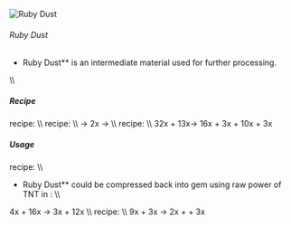 ![Ruby Dust](/mods/techreborn/ruby_dust.png)

###### Ruby Dust


- Ruby Dust** is an intermediate material used for further
        processing.

\\\\

##### Recipe

<Mcitem id="minecraft:crafting_table"/> recipe:
<Recipe recipe=" input techreborn:small_pile_of_ruby_dust
techreborn:small_pile_of_ruby_dust air input
techreborn:small_pile_of_ruby_dust techreborn:small_pile_of_ruby_dust
air input air air air output techreborn:ruby_dust "/>
\\\\ <Mcitem id="techreborn:grinder"/> recipe: \\\\
<Mcitem id="techreborn:ruby_ore"/> -\>
2x<Mcitem id="techreborn:ruby_dust"/>
<Mcitem id="techreborn:ruby"/> -\>
<Mcitem id="techreborn:ruby_dust"/> \\\\
<Mcitem id="techreborn:industrial_centrifuge"/>
recipe: \\\\ 32x<Mcitem id="minecraft:redstone"/> +
13x<Mcitem id="techreborn:empty_cell"/>-\>
16x<Mcitem id="techreborn:pyrite_dust"/> +
3x<Mcitem id="techreborn:ruby_dust"/> +
10x<Mcitem id="techreborn:mercury_cell"/> +
3x<Mcitem id="techreborn:silicon_cell"/>

##### Usage

<Mcitem id="minecraft:crafting_table"/> recipe:
<Recipe recipe=" input air air air input air techreborn:ruby_dust air
input air air air output techreborn:small_pile_of_ruby_dust,4
"/> \\\\

- Ruby Dust** could be compressed back into gem using raw power
        of TNT in
        <Mcitem id="techreborn:implosion_compressor"/>:
        \\\\

4x<Mcitem id="techreborn:ruby_dust"/> +
16x<Mcitem id="minecraft:TNT"/> -\>
3x<Mcitem id="techreborn:ruby"/> +
12x<Mcitem id="techreborn:dark_ashes"/> \\\\
<Mcitem id="techreborn:industrial_electrolyzer"/>
recipe: \\\\ 9x<Mcitem id="techreborn:ruby_dust"/> +
3x<Mcitem id="techreborn:empty_cell"/> -\>
2x<Mcitem id="techreborn:aluminium_dust"/> +
<Mcitem id="techreborn:chrome_dust"/> +
3x<Mcitem id="techreborn:compressed_air_cell"/>
